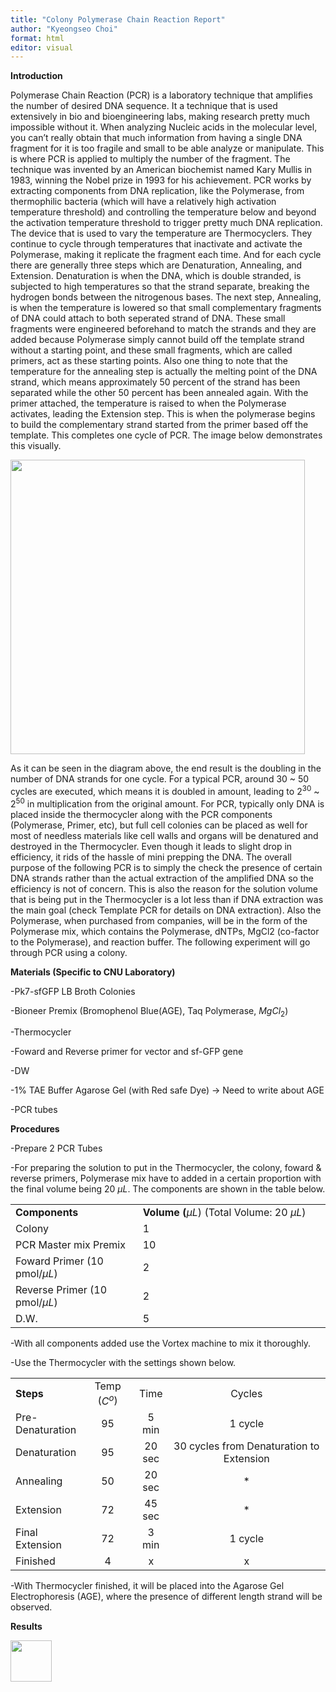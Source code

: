 ```yaml
---
title: "Colony Polymerase Chain Reaction Report"
author: "Kyeongseo Choi"
format: html
editor: visual
---
```


**Introduction**

Polymerase Chain Reaction (PCR) is a laboratory technique that amplifies the number of desired DNA sequence. It a technique that is used extensively in bio and bioengineering labs, making research pretty much impossible without it. When analyzing Nucleic acids in the molecular level, you can't really obtain that much information from having a single DNA fragment for it is too fragile and small to be able analyze or manipulate. This is where PCR is applied to multiply the number of the fragment. The technique was invented by an American biochemist named Kary Mullis in 1983, winning the Nobel prize in 1993 for his achievement. PCR works by extracting components from DNA replication, like the Polymerase, from thermophilic bacteria (which will have a relatively high activation temperature threshold) and controlling the temperature below and beyond the activation temperature threshold to trigger pretty much DNA replication. The device that is used to vary the temperature are Thermocyclers. They continue to cycle through temperatures that inactivate and activate the Polymerase, making it replicate the fragment each time. And for each cycle there are generally three steps which are Denaturation, Annealing, and Extension. Denaturation is when the DNA, which is double stranded, is subjected to high temperatures so that the strand separate, breaking the hydrogen bonds between the nitrogenous bases. The next step, Annealing, is when the temperature is lowered so that small complementary fragments of DNA could attach to both seperated strand of DNA. These small fragments were engineered beforehand to match the strands and they are added because Polymerase simply cannot build off the template strand without a starting point, and these small fragments, which are called primers, act as these starting points. Also one thing to note that the temperature for the annealing step is actually the melting point of the DNA strand, which means approximately 50 percent of the strand has been separated while the other 50 percent has been annealed again. With the primer attached, the temperature is raised to when the Polymerase activates, leading the Extension step. This is when the polymerase begins to build the complementary strand started from the primer based off the template. This completes one cycle of PCR. The image below demonstrates this visually.

![](Images/PCR%20diagram.png){fig-align="center" width="471"}

As it can be seen in the diagram above, the end result is the doubling in the number of DNA strands for one cycle. For a typical PCR, around 30 \~ 50 cycles are executed, which means it is doubled in amount, leading to $2^{30}$ \~ $2^{50}$ in multiplication from the original amount. For PCR, typically only DNA is placed inside the thermocycler along with the PCR components (Polymerase, Primer, etc), but full cell colonies can be placed as well for most of needless materials like cell walls and organs will be denatured and destroyed in the Thermocycler. Even though it leads to slight drop in efficiency, it rids of the hassle of mini prepping the DNA. The overall purpose of the following PCR is to simply the check the presence of certain DNA strands rather than the actual extraction of the amplified DNA so the efficiency is not of concern. This is also the reason for the solution volume that is being put in the Thermocycler is a lot less than if DNA extraction was the main goal (check Template PCR for details on DNA extraction). Also the Polymerase, when purchased from companies, will be in the form of the Polymerase mix, which contains the Polymerase, dNTPs, MgCl2 (co-factor to the Polymerase), and reaction buffer. The following experiment will go through PCR using a colony.

**Materials (Specific to CNU Laboratory)**

-Pk7-sfGFP LB Broth Colonies

-Bioneer Premix (Bromophenol Blue(AGE), Taq Polymerase, $MgCl_2$)

-Thermocycler

-Foward and Reverse primer for vector and sf-GFP gene

-DW

-1% TAE Buffer Agarose Gel (with Red safe Dye) -\> Need to write about AGE

-PCR tubes

**Procedures**

-Prepare 2 PCR Tubes

-For preparing the solution to put in the Thermocycler, the colony, foward & reverse primers, Polymerase mix have to added in a certain proportion with the final volume being 20 $\mu L$. The components are shown in the table below.

|                                  |                                                 |
|----------------------------------|-------------------------------------------------|
| **Components**                   | **Volume (**$\mu L$) (Total Volume: 20 $\mu L$) |
| Colony                           | 1                                               |
| PCR Master mix Premix            | 10                                              |
| Foward Primer (10 pmol/$\mu L$)  | 2                                               |
| Reverse Primer (10 pmol/$\mu L$) | 2                                               |
| D.W.                             | 5                                               |

-With all components added use the Vortex machine to mix it thoroughly.

-Use the Thermocycler with the settings shown below.

|                  |              |        |                                          |
|------------------|:------------:|:------:|:----------------------------------------:|
| **Steps**        | Temp ($C^o$) |  Time  |                  Cycles                  |
| Pre-Denaturation |      95      | 5 min  |                 1 cycle                  |
| Denaturation     |      95      | 20 sec | 30 cycles from Denaturation to Extension |
| Annealing        |      50      | 20 sec |                    \*                    |
| Extension        |      72      | 45 sec |                    \*                    |
| Final Extension  |      72      | 3 min  |                 1 cycle                  |
| Finished         |      4       |   x    |                    x                     |

-With Thermocycler finished, it will be placed into the Agarose Gel Electrophoresis (AGE), where the presence of different length strand will be observed.

**Results**

![](Images/ColonyPCRAGEResults.png){fig-align="center" width="66"}
